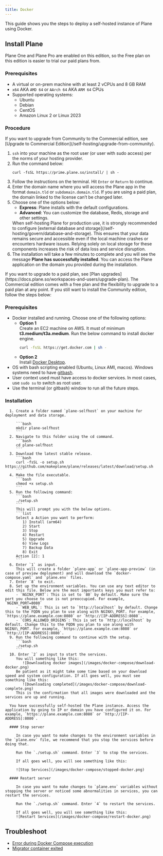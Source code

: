 ```yaml
---
title: Docker
---
```


This guide shows you the steps to deploy a self-hosted instance of Plane using Docker.

## Install Plane
Plane One and Plane Pro are enabled on this edition, so the Free plan on this edition is easier to trial our paid plans from.

### Prerequisites

   - A virtual or on-prem machine with at least 2 vCPUs and 8 GB RAM
   - `x64` AKA `AMD 64` or `AArch 64` AKA `ARM 64` CPUs
   - Supported operating systems:
      - Ubuntu
      - Debian
      - CentOS
      - Amazon Linux 2 or Linux 2023

### Procedure

   <Tip>
   If you want to upgrade from Community to the Commercial edition, see [Upgrade to Commercial Edition](/self-hosting/upgrade-from-community).
   </Tip>

   1. `ssh` into your machine as the root user (or user with sudo access) per the norms of your hosting provider.
   2. Run the command below:  
      ```
      curl -fsSL https://prime.plane.so/install/ | sh -
      ```
   3. Follow the instructions on the terminal. Hit `Enter` or `Return` to continue.
   4. Enter the domain name where you will access the Plane app in the format `domain.tld` or `subdomain.domain.tld`. If you are using a paid plan, the domain linked to the license can’t be changed later.
   5. Choose one of the options below:
      - **Express**: Plane installs with the default configurations.
      - **Advanced**: You can customize the database, Redis, storage  and other settings.
      <Warning>
      When self-hosting Plane for production use, it is strongly recommended to configure [external database and storage](/self-hosting/govern/database-and-storage). This ensures that your data remains secure and accessible even if the local machine crashes or encounters hardware issues. Relying solely on local storage for these components increases the risk of data loss and service disruption.
      </Warning>
   6. The installation will take a few minutes to complete and you will see the message **Plane has successfully installed**. You can access the Plane application on the domain you provided during the installation. 
   
<Tip>
If you want to upgrade to a paid plan, see [Plan upgrades](https://docs.plane.so/workspaces-and-users/upgrade-plan).
</Tip>

<Accordion title="Install Community Edition ">
  The Commercial edition comes with a free plan and the flexibility to upgrade to a paid plan at any point. If you still want to install the Community edition, follow the steps below:

   ### Prerequisites

   -   Docker installed and running. Choose one of the following options:
         - **Option 1**  
         Create an EC2 machine on AWS. It must of minimum **t3.medium/t3a.medium**. Run the below command to install docker engine.  
            ```bash 
            curl -fsSL https://get.docker.com | sh -
            ```
         - **Option 2**  
         Install [Docker Desktop](https://www.docker.com/products/docker-desktop/).
   -   OS with bash scripting enabled (Ubuntu, Linux AMI, macos). Windows systems need to have [gitbash](https://git-scm.com/download/win).
   -   User context used must have access to docker services. In most cases, use `sudo su` to switch as root user.
   -   Use the terminal (or gitbash) window to run all the future steps.

   ### Installation
      1. Create a folder named `plane-selfhost` on your machine for deployment and data storage. 
            
         ```bash 
         mkdir plane-selfhost
         ```
      2. Navigate to this folder using the cd command.
         ```bash 
         cd plane-selfhost
         ```
      3. Download the latest stable release.
         ```bash 
         curl -fsSL -o setup.sh https://github.com/makeplane/plane/releases/latest/download/setup.sh
         ```
      4. Make the file executable.
         ```bash
         chmod +x setup.sh
         ```
      5. Run the following command:
         ```bash
         ./setup.sh
         ```
         This will prompt you with the below options.
         ```list
         Select a Action you want to perform:
            1) Install (arm64)
            2) Start
            3) Stop
            4) Restart
            5) Upgrade
            6) View Logs
            7) Backup Data
            8) Exit
         Action [2]: 1
         ```
      6. Enter `1` as input. 
         This will create a folder `plane-app` or `plane-app-preview` (in case of preview deployment) and will download the `docker-compose.yaml` and `plane.env` files.
      7. Enter `8` to exit.
      8. Set up the environment variables. You can use any text editor to edit this file. Below are the most importants keys you must refer to:
         - `NGINX_PORT`: This is set to `80` by default. Make sure the port you choose to use is not preoccupied. For example, `NGINX_PORT=8080`
         - `WEB_URL`: This is set to `http://localhost` by default. Change this to the FQDN you plan to use along with NGINX\_PORT. For example,  `https://plane.example.com:8080` or `http://[IP-ADDRESS]:8080`.
         - `CORS_ALLOWED_ORIGINS`: This is set to `http://localhost` by default. Change this to the FQDN you plan to use along with NGINX\_PORT. For example, `https://plane.example.com:8080` or `http://[IP-ADDRESS]:8080`.
      9. Run the following command to continue with the setup.
         ```bash
         ./setup.sh
         ```
      10. Enter `2` as input to start the services.
         You will something like this:  
            ![Downloading docker images](/images/docker-compose/download-docker.png)
         Be patient as it might take some time based on your download speed and system configuration. If all goes well, you must see something like this:
            ![Downloading completed](/images/docker-compose/download-complete.png)
         This is the confirmation that all images were downloaded and the services are up and running.

      You have successfully self-hosted the Plane instance. Access the application by going to IP or domain you have configured it on. For example, `https://plane.example.com:8080` or `http://[IP-ADDRESS]:8080`.

      #### Stop server

         In case you want to make changes to the environment variables in the `plane.env` file, we recommend that you stop the services before doing that.

         Run the `./setup.sh` command. Enter `3` to stop the services.

         If all goes well, you will see something like this:

         ![Stop Services](/images/docker-compose/stopped-docker.png)

      #### Restart server

         In case you want to make changes to `plane.env` variables without stopping the server or noticed some abnormalities in services, you can restart the services.

         Run the `./setup.sh` command. Enter `4` to restart the services.

         If all goes well, you will see something like this:
         ![Restart Services](/images/docker-compose/restart-docker.png)
</Accordion>

## Troubleshoot
- [Error during Docker Compose execution](/self-hosting/troubleshoot/installation-errors#error-during-docker-compose-execution)
- [Migrator container exited](/self-hosting/troubleshoot/installation-errors#migrator-container-exited)

